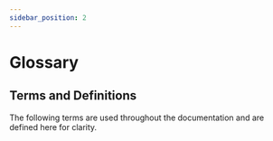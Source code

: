 ```yaml
---
sidebar_position: 2
---
```


# Glossary

## Terms and Definitions

The following terms are used throughout the documentation and are defined here for clarity.

<GlossaryTable />
